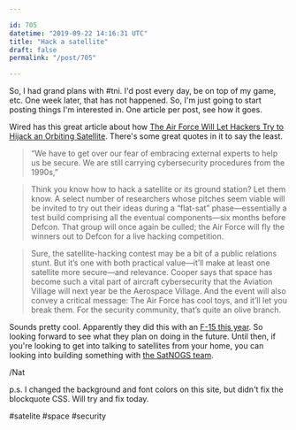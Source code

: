 ```yaml
---

id: 705
datetime: "2019-09-22 14:16:31 UTC"
title: "Hack a satellite"
draft: false
permalink: "/post/705"

---
```


So, I had grand plans with #tni. I'd post every day, be on top of my game, etc. One week later, that has not happened. So, I'm just going to start posting things I'm interested in. One article per post, see how it goes.

Wired has this great article about how [The Air Force Will Let Hackers Try to Hijack an Orbiting Satellite](https://www.wired.com/story/air-force-defcon-satellite-hacking/). There's some great quotes in it to say the least.

> “We have to get over our fear of embracing external experts to help us be secure. We are still carrying cybersecurity procedures from the 1990s,”

> Think you know how to hack a satellite or its ground station? Let them know. A select number of researchers whose pitches seem viable will be invited to try out their ideas during a “flat-sat” phase—essentially a test build comprising all the eventual components—six months before Defcon. That group will once again be culled; the Air Force will fly the winners out to Defcon for a live hacking competition.

> Sure, the satellite-hacking contest may be a bit of a public relations stunt. But it’s one with both practical value—it’ll make at least one satellite more secure—and relevance. Cooper says that space has become such a vital part of aircraft cybersecurity that the Aviation Village will next year be the Aerospace Village. And the event will also convey a critical message: The Air Force has cool toys, and it’ll let you break them. For the security community, that’s quite an olive branch.

Sounds pretty cool. Apparently they did this with an [F-15 this year](https://www.washingtonpost.com/news/powerpost/paloma/the-cybersecurity-202/2019/08/14/the-cybersecurity-202-hackers-just-found-serious-vulnerabilities-in-a-u-s-military-fighter-jet/5d53111988e0fa79e5481f68/). So looking forward to see what they plan on doing in the future. Until then, if you're looking to get into talking to satellites from your home, you can looking into building something with [the SatNOGS team](https://satnogs.org/).

/Nat

p\.s. I changed the background and font colors on this site, but didn't fix the blockquote CSS. Will try and fix today.

#satelite #space #security
